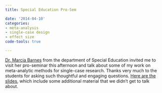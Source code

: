 ```yaml
---
title: Special Education Pro-Sem

date: '2014-04-10'
categories:
- meta-analysis
- single-case design
- effect size
code-tools: true

---
```


[Dr. Marcia Barnes](http://www.edb.utexas.edu/education/departments/sped/about/fac_dir/barnes/) from the department of Special Education invited me to visit her pro-seminar this afternoon and talk about some of my work on meta-analytic methods for single-case research. Thanks very much to the students for asking such thoughtful and engaging questions. [Here are the slides](/files/Barnes-Pro-Sem-2014-04-10.pdf), which include some additional material that we didn't get to talk about.
